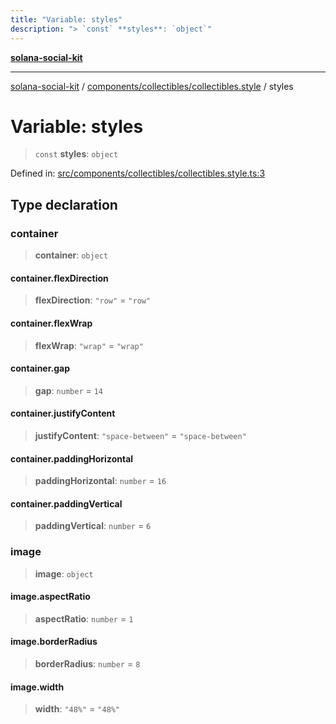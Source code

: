 ```yaml
---
title: "Variable: styles"
description: "> `const` **styles**: `object`"
---
```


[**solana-social-kit**](../../../../README.mdx)

***

[solana-social-kit](../../../../README.mdx) / [components/collectibles/collectibles.style](../README.mdx) / styles

# Variable: styles

> `const` **styles**: `object`

Defined in: [src/components/collectibles/collectibles.style.ts:3](https://github.com/SendArcade/solana-social-starter/blob/03568260ca96ed63f77049843c721de1cb011893/src/components/collectibles/collectibles.style.ts#L3)

## Type declaration

### container

> **container**: `object`

#### container.flexDirection

> **flexDirection**: `"row"` = `"row"`

#### container.flexWrap

> **flexWrap**: `"wrap"` = `"wrap"`

#### container.gap

> **gap**: `number` = `14`

#### container.justifyContent

> **justifyContent**: `"space-between"` = `"space-between"`

#### container.paddingHorizontal

> **paddingHorizontal**: `number` = `16`

#### container.paddingVertical

> **paddingVertical**: `number` = `6`

### image

> **image**: `object`

#### image.aspectRatio

> **aspectRatio**: `number` = `1`

#### image.borderRadius

> **borderRadius**: `number` = `8`

#### image.width

> **width**: `"48%"` = `"48%"`
